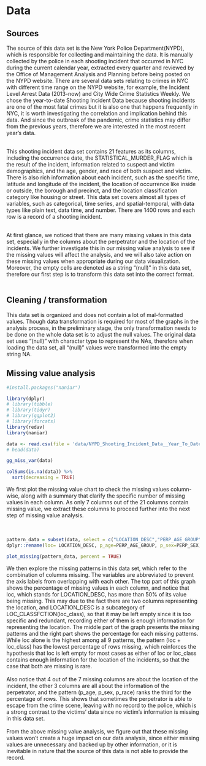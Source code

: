 # Data 

## Sources

The source of this data set is the New York Police Department(NYPD), which is responsible for collecting and maintaining the data. It is manually collected by the police in each shooting incident that occurred in NYC during the current calendar year, extracted every quarter and reviewed by the Office of Management Analysis and Planning before being posted on the NYPD website. There are several data sets relating to crimes in NYC with different time range on the NYPD website, for example, the Incident Level Arrest Data (2013-now) and City Wide Crime Statistics Weekly. We chose the year-to-date Shooting Incident Data because shooting incidents are one of the most fatal crimes but it is also one that happens frequently in NYC, it is worth investigating the correlation and implication behind this data. And since the outbreak of the pandemic, crime statistics may differ from the previous years, therefore we are interested in the most recent year's data. <br><br>

This shooting incident data set contains 21 features as its columns, including the occurrence date, the STATISTICAL_MURDER_FLAG which is the result of the incident, information related to suspect and victim demographics, and the age, gender, and race of both suspect and victim. There is also rich information about each incident, such as the specific time, latitude and longitude of the incident, the location of occurrence like inside or outside, the borough and precinct, and the location classification category like housing or street. This data set covers almost all types of variables, such as categorical, time series, and spatial-temporal, with data types like plain text, data time, and number. There are 1400 rows and each row is a record of a shooting incident. <br><br>

At first glance, we noticed that there are many missing values in this data set, especially in the columns about the perpetrator and the location of the incidents. We further investigate this in our missing value analysis to see if the missing values will affect the analysis, and we will also take action on these missing values when appropriate during our data visualization. Moreover, the empty cells are denoted as a string "(null)” in this data set, therefore our first step is to transform this data set into the correct format.<br><br>

## Cleaning / transformation

This data set is organized and does not contain a lot of mal-formatted values. Though data transformation is required for most of the graphs in the analysis process, in the preliminary stage, the only transformation needs to be done on the whole data set is to adjust the null values. The original data set uses "(null)" with character type to represent the NAs, therefore when loading the data set, all "(null)" values were transformed into the empty string NA.


## Missing value analysis


```r
#install.packages("naniar")

```

```r
library(dplyr)
# library(tibble)
# library(tidyr)
# library(ggplot2)
# library(forcats)
library(redav)
library(naniar)
```

```r
data <- read.csv(file = 'data/NYPD_Shooting_Incident_Data__Year_To_Date_.csv', na.strings=c("(null)", "UNKNOWN", "U"))
# head(data)
```

```r
gg_miss_var(data)

colSums(is.na(data)) %>%
  sort(decreasing = TRUE)

```

We first plot the missing value chart to check the missing values column-wise, along with a summary that clarify the specific number of missing values in each column. As only 7 columns out of the 21 columns contain missing value, we extract these columns to proceed further into the next step of missing value analysis.
<br><br><br>

```r
pattern_data = subset(data, select = c("LOCATION_DESC","PERP_AGE_GROUP", "PERP_SEX", "PERP_RACE", "LOC_CLASSFCTN_DESC", "Latitude", "Longitude") ) %>%
dplyr::rename(loc= LOCATION_DESC, p_age=PERP_AGE_GROUP, p_sex=PERP_SEX, p_race=PERP_RACE, loc_class=LOC_CLASSFCTN_DESC, lat=Latitude, long=Longitude)

plot_missing(pattern_data, percent = TRUE)
```

We then explore the missing patterns in this data set, which refer to the combination of columns missing. The variables are abbreviated to prevent the axis labels from overlapping with each other. The top part of this graph shows the percentage of missing values in each column, and notice that loc, which stands for LOCATION_DESC, has more than 50% of its value being missing. This may due to the fact there are two columns representing the location, and LOCATION_DESC is a subcategory of LOC_CLASSFCTION(loc_class), so that it may be left empty since it is too specific and redundant, recording either of them is enough information for representing the location. The middle part of the graph presents the missing patterns and the right part shows the percentage for each missing patterns. While loc alone is the highest among all 9 patterns, the pattern (loc + loc_class) has the lowest percentage of rows missing, which reinforces the hypothesis that loc is left empty for most cases as either of loc or loc_class contains enough information for the location of the incidents, so that the case that both are missing is rare. 
<br><br>
Also notice that 4 out of the 7 missing columns are about the location of the incident, the other 3 columns are all about the information of the perpetrator, and the pattern (p_age, p_sex, p_race) ranks the third for the percentage of rows. This shows that sometimes the perpetrator is able to escape from the crime scene, leaving with no record to the police, which is a strong contrast to the victims' data since no victim's information is missing in this data set.
<br><br>
From the above missing value analysis, we figure out that these missing values won't create a huge impact on our data analysis, since either missing values are unnecessary and backed up by other information, or it is inevitable in nature that the source of this data is not able to provide the record.


